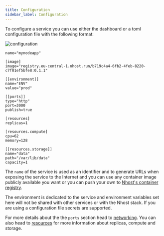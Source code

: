 ```yaml
---
title: Configuration
sidebar_label: Configuration
---
```



To configure a service you can use either the dashboard or a toml configuration file with the following format:

<Tabs groupId="package-manager">
  <TabItem value="dashboard" label="dashboard" default>


![configuration](/img/run/configuration.png)

  </TabItem>
  <TabItem value="toml" label="toml">

```
name="mynodeapp"

[image]
image="registry.eu-central-1.nhost.run/b719c4a4-6fb2-4feb-8220-c7f01ef5bfe8:0.1.1"

[[environment]]
name="ENV"
value="prod"

[[ports]]
type="http"
port=3000
publish=true

[resources]
replicas=1

[resources.compute]
cpu=62
memory=128

[[resources.storage]]
name="data"
path="/var/lib/data"
capacity=1
```

  </TabItem>
</Tabs>

The `name` of the service is used as an identifier and to generate URLs when exposing the service to the Internet and you can use any container image publicly available you want or you can push your own to [Nhost's container registry](/run/registry).

The environment is dedicated to the service and environment variables set here will not be shared with other services or with the Nhost stack. If you are using a configuration file secrets are supported.

For more details about the the `ports` section head to [networking](/run/networking). You can also head to [resources](/run/resources) for more information about replicas, compute and storage.
